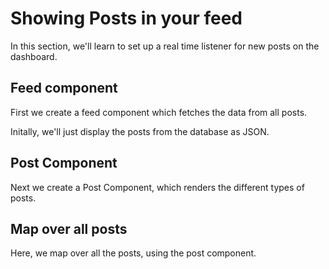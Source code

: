 # Showing Posts in your feed

In this section, we'll learn to set up a real time listener for new posts on the dashboard.

## Feed component

First we create a feed component which fetches the data from all posts.

Initally, we'll just display the posts from the database as JSON.

## Post Component

Next we create a Post Component, which renders the different types of posts.

## Map over all posts

Here, we map over all the posts, using the post component.
